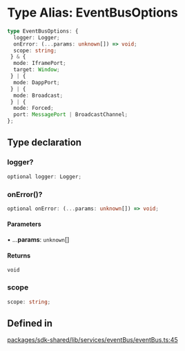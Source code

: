 # Type Alias: EventBusOptions

```ts
type EventBusOptions: {
  logger: Logger;
  onError: (...params: unknown[]) => void;
  scope: string;
 } & {
  mode: IframePort;
  target: Window;
 } | {
  mode: DappPort;
 } | {
  mode: Broadcast;
 } | {
  mode: Forced;
  port: MessagePort | BroadcastChannel;
};
```

## Type declaration

### logger?

```ts
optional logger: Logger;
```

### onError()?

```ts
optional onError: (...params: unknown[]) => void;
```

#### Parameters

• ...**params**: `unknown`\[]

#### Returns

`void`

### scope

```ts
scope: string;
```

## Defined in

[packages/sdk-shared/lib/services/eventBus/eventBus.ts:45](https://github.com/HappyChainDevs/happychain/blob/cf58ffaf96112a54bbefeea34e6c68ce7f561403/packages/sdk-shared/lib/services/eventBus/eventBus.ts#L45)
